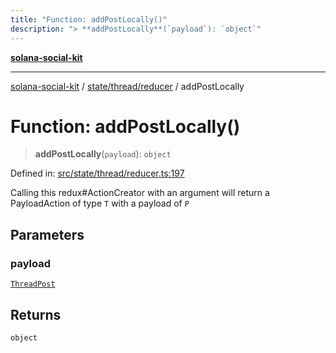 ```yaml
---
title: "Function: addPostLocally()"
description: "> **addPostLocally**(`payload`): `object`"
---
```


[**solana-social-kit**](../../../../README.mdx)

***

[solana-social-kit](../../../../README.mdx) / [state/thread/reducer](../README.mdx) / addPostLocally

# Function: addPostLocally()

> **addPostLocally**(`payload`): `object`

Defined in: [src/state/thread/reducer.ts:197](https://github.com/SendArcade/solana-app-kit/blob/bd4b3556b8f469c27ebb06f4df65b3a36b43ba3b/src/state/thread/reducer.ts#L197)

Calling this redux#ActionCreator with an argument will
return a PayloadAction of type `T` with a payload of `P`

## Parameters

### payload

[`ThreadPost`](../../../../components/thread/thread.types/interfaces/ThreadPost.mdx)

## Returns

`object`
